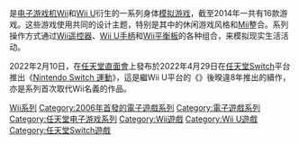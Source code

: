 {{expand|time=2014-07-19T09:29:08+00:00}}
{{unreferenced|time=2014-07-19T09:22:55+00:00}}
{{NoteTA
| G1=Games
| G2 = Nintendo
}}
{{Infobox video game series
|title = Wii系列
|image = [[File:Wii.svg|125px]]
|developer = [[任天堂情報開發本部|任天堂情報開發本部]]<small>（2006－2014）</small><br />[[任天堂企劃製作本部|任天堂企劃製作本部]]<small>（2022－）</small><br />[[NDcube|NDcube]]<br />[[Ganbarion|Ganbarion]]<br />[[XING|XING]]
|publisher = [[任天堂|任天堂]]
|platforms=[[Wii|Wii]]<br />[[Wii_U|Wii U]]<br />[[任天堂Switch|任天堂Switch]]
|genre = [[模擬遊戲|模擬]]、[[聚會遊戲|聚會]]
|first release version = [[Wii_Sports|Wii Sports]]
|first release date = 2006年11月19日
|latest release version = [[Nintendo_Switch_運動|Nintendo Switch 運動]]
|latest release date = 2022年4月29日
}}

{{vgsname|Wii系列}}是[[电子游戏机|电子游戏机]][[Wii|Wii]]和[[Wii_U|Wii U]]衍生的一系列身体[[模拟游戏|模拟游戏]]，截至2014年一共有16款游戏。这些游戏使用共同的设计主题，特别是其中的休闲游戏风格和[[Mii|Mii]]整合。系列操作方式通过[[Wii遥控器|Wii遥控器]]、[[Wii_U手柄|Wii U手柄]]和[[Wii平衡板|Wii平衡板]]的各种组合，来模拟现实生活活动。

2022年2月10日，在[[任天堂直面會|任天堂直面會]]上發布於2022年4月29日在[[任天堂Switch|任天堂Switch]]平台推出《[[Nintendo_Switch_運動|Nintendo Switch 運動]]》，這是繼Wii U平台的《{{le|Wii運動俱樂部|Wii Sports Club}}》後暌違8年推出的續作，亦是系列首次取代Wii名義的作品。 

{{Wii系列}}
{{任天堂游戏系列}}
{{Wii}}
{{Wii U}}

{{Portal bar|電子遊戲|任天堂|日本}}

{{DEFAULTSORT:Wii}}
[[Category:Wii系列|]]
[[Category:2006年首發的電子遊戲系列|Category:2006年首發的電子遊戲系列]]
[[Category:電子遊戲系列|Category:電子遊戲系列]]
[[Category:任天堂电子游戏系列|Category:任天堂电子游戏系列]]
[[Category:Wii遊戲|Category:Wii遊戲]]
[[Category:Wii_U遊戲|Category:Wii U遊戲]]
[[Category:任天堂Switch遊戲|Category:任天堂Switch遊戲]]

{{videogame-stub}}
{{nintendo-stub}}